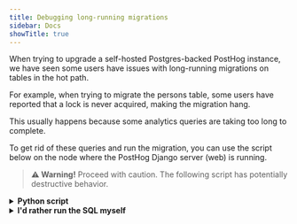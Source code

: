 ```yaml
---
title: Debugging long-running migrations
sidebar: Docs
showTitle: true
---
```


When trying to upgrade a self-hosted Postgres-backed PostHog instance, we have seen some users have issues with long-running migrations on tables in the hot path.

For example, when trying to migrate the persons table, some users have reported that a lock is never acquired, making the migration hang.

This usually happens because some analytics queries are taking too long to complete.

To get rid of these queries and run the migration, you can use the script below on the node where the PostHog Django server (web) is running.

> **⚠️ Warning!** Proceed with caution. The following script has potentially destructive behavior.

<details>

<summary><b>Python script</b></summary>

<br />

```python
# How to run:
# Add this code to a delete_queries.py file
# Run python manage.py shell < delete_queries.py
# Set DRY_RUN=0 if you're sure you know what you're doing

import os
from time import sleep

from django.db import connection

QUERY_TIME_LIMIT = os.environ.get("QUERY_TIME_LIMIT", "5 minutes")
TARGET_TABLE = os.environ.get("TARGET_TABLE", "posthog_person")
DRY_RUN = os.environ.get("DRY_RUN", "1") == "1"

MAX_TRIES = 10


def fetch_open_queries():
    res = []
    with connection.cursor() as cursor:
        cursor.execute(
            f"""
            SELECT
                pid,
                now() - pg_stat_activity.query_start AS duration,
                query
            FROM pg_stat_activity
            WHERE (now() - pg_stat_activity.query_start) > interval '{QUERY_TIME_LIMIT}'
            AND state = 'active'
            """
        )
        res = cursor.fetchall()
    return res


open_queries = fetch_open_queries()
tries = 0

while open_queries and len(open_queries) > 0 and tries < MAX_TRIES:
    for query_details in open_queries:
        if TARGET_TABLE in query_details[2]:
            print(f"Preparing to kill query {query_details[0]}:")
            print(query_details[2])
            print(f"It has been active for {query_details[1].seconds}s")
            if not DRY_RUN:
                with connection.cursor() as cursor:
                    cursor.execute(f"SELECT pg_terminate_backend({query_details[0]})")
                print(f"Killed query {query_details[0]}")
            print("")
    open_queries = fetch_open_queries()
    tries += 1
    sleep(1)
```

</details>

<details>

<summary><b>I'd rather run the SQL myself</b></summary>

<br />

Instead of the script, you can also look for long running queries in Postgres yourself, like so:

```sql
SELECT
    pid,
    now() - pg_stat_activity.query_start AS duration,
    query
FROM pg_stat_activity
WHERE (now() - pg_stat_activity.query_start) > interval '5 minutes'
AND state = 'active'
```

Using the PIDs from the query above, you can then kill them like so:

```sql
SELECT pg_terminate_backend(pid)
```

</details>
